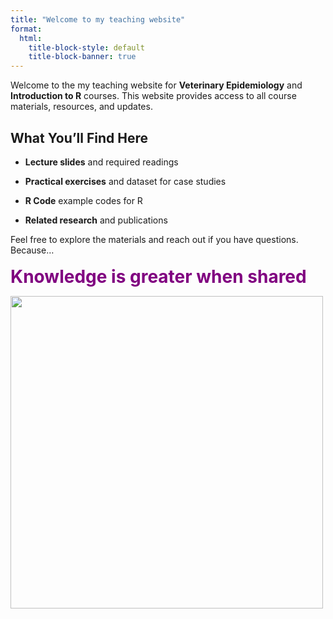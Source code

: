 ```yaml
---
title: "Welcome to my teaching website"
format: 
  html:
    title-block-style: default
    title-block-banner: true
---
```


Welcome to the my teaching website for **Veterinary Epidemiology** and **Introduction to R** courses. This website provides access to all course materials, resources, and updates.\

## What You’ll Find Here

-   **Lecture slides** and required readings\

-   **Practical exercises** and dataset for case studies\

-   **R Code** example codes for R\

-   **Related research** and publications\

Feel free to explore the materials and reach out if you have questions. Because...\
\
[Knowledge is greater when shared]{style="color: purple; font-weight: bold; font-size: 2em;"}

![](images/books1.jpg){width="500"}
